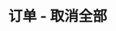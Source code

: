 ---
title: '订单 - 取消全部'
openapi: '/cn/api-reference/openapi-cn.json POST /orders/cancelAllOrders'
---